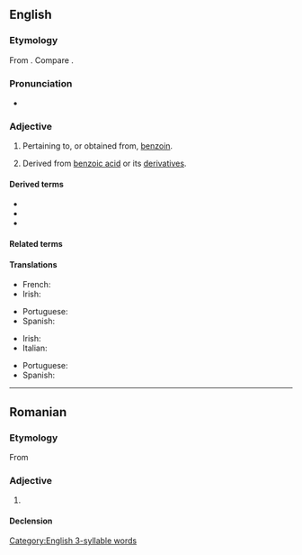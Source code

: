 ==English==

===Etymology===
From {{af|en|benzene|-oic}}. Compare {{cog|fr|benzoïque}}.

===Pronunciation===
* {{audio|en|en-us-benzoic.ogg|Audio (US)}}

===Adjective===
{{en-adj|-}}

# Pertaining to, or obtained from, [[benzoin]].
# {{lb|en|organic chemistry}} Derived from [[benzoic acid]] or its [[derivative]]s.

====Derived terms====
* {{l|en|benzoate}}
* {{l|en|benzoic acid}}
* {{l|en|benzoic anhydride}}

====Related terms====
{{rel3|en|benzaldehyde
|benzoate
|benzocaine
|benzofuran
|benzol
|benzoyl
}}

====Translations====
{{trans-top|pertaining to, or obtained from, benzoin}}
* French: {{t+|fr|benzoïque}}
* Irish: {{t|ga|beansóch}}
{{trans-mid}}
* Portuguese: {{t|pt|benzoico}}
* Spanish: {{t|es|benzoico}}
{{trans-bottom}}

{{trans-top|derived from benzoic acid or its derivatives}}
* Irish: {{t|ga|beansóch}}
* Italian: {{t+|it|benzoico}}
{{trans-mid}}
* Portuguese: {{t|pt|benzoico}}
* Spanish: {{t|es|benzoico}}
{{trans-bottom}}

[[Category:English 3-syllable words]]

----

==Romanian==

===Etymology===
From {{bor|ro|fr|benzoïque}}

===Adjective===
{{ro-adj}}

# {{l|en|benzoic}}

====Declension====
{{ro-decl-adj}}